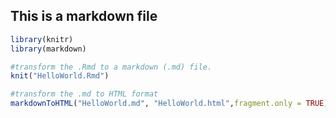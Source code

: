## This is a markdown file

```r
library(knitr)
library(markdown)

#transform the .Rmd to a markdown (.md) file.
knit("HelloWorld.Rmd")

#transform the .md to HTML format
markdownToHTML("HelloWorld.md", "HelloWorld.html",fragment.only = TRUE)


```

